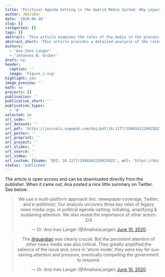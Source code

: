 ```yaml
---
title: 'Political Agenda Setting in the Hybrid Media System: Why Legacy Media Still Matter a Great Deal'
author: JBGruber
date: '2020-06-10'
slug: []
categories: []
tags: []
abstract: 'This article examines the roles of the media in the process of political agenda setting. There is a long tradition of studies on this topic, but they have mostly focused on legacy news media, thus overlooking the role of other actors and the complex hybrid dynamics that characterize contemporary political communication. In contrast, through an in-depth case study using mixed-methods and multiplatform data, this article provides a detailed analysis of the roles and interactions between different types of media and how they were used by political and advocacy elites. It explores what happened in the different parts of the system, and thus the paths to attention that led to setting this issue in the political and media agendas. The analysis of the case, a partial policy reversal in the United Kingdom provoked by an immigration scandal known as the “Windrush scandal” reveals that the issue was pushed into the agenda by a campaign assemblage of investigative journalism, political and advocacy elites, and digitally enabled leaders. The legacy news media came late but were crucial. They greatly amplified the salience of the issue and, once in “storm mode,” they were key for sustaining attention and pressure, eventually compelling the government to respond. It shows that they often remain at the core of the “national conversation” and certainly in the eye of a media storm. In the contemporary context, characterized by fierce battles for attention, shortening attention spans and fractured audiences, this is key and has important implications for agenda setting and beyond.'
abstract_short: 'This article provides a detailed analysis of the roles and interactions between different types of media and how they were used by political and advocacy elites. It explores what happened in the different parts of the system, and thus the paths to attention that led to setting this issue in the political and media agendas. The analysis of the case, a partial policy reversal in the United Kingdom provoked by an immigration scandal known as the “Windrush scandal” reveals that the issue was pushed into the agenda by a campaign assemblage of investigative journalism, political and advocacy elites, and digitally enabled leaders. The legacy news media came late but were crucial..'
authors:
  - 'Ana Ines Langer'
  - 'Johannes B. Gruber'
draft: no
header:
  caption: ''
  image: 'Figure_1.svg'
highlight: yes
image_preview: ''
math: no
projects: []
publication: ''
publication_short: ''
publication_types:
  - '0'
selected: no
url_code: ''
url_dataset: ''
url_pdf: 'https://journals.sagepub.com/doi/pdf/10.1177/1940161220925023'
url_poster: ''
url_preprint: ''
url_project: ''
url_slides: ''
url_source: ''
url_video: ''
url_custom: [{name: 'DOI: 10.1177/1940161220925023', url: 'https://doi.org/10.1177/1940161220925023'}]
status: 'published'
---
```


The article is open access and can be downloaded directly from the publisher.
When it came out, Ana posted a nice little summary on Twitter.
See below:

<center>
<blockquote class="twitter-tweet">
<p lang="en" dir="ltr">We use a multi-platform approach (inc. newspaper coverage, Twitter, and e-petitions). Our analysis uncovers three key roles of legacy news media orgs. in political agenda-setting: initiating, amplifying &amp; sustaining attention. We also reveal the importance of other actors. 2/4</p>&mdash; Dr. Ana Ines Langer (@AnaInesLanger) 
<a href="https://twitter.com/AnaInesLanger/status/1270752812041998336?ref_src=twsrc%5Etfw">June 10, 2020</a>
</blockquote> 


<blockquote class="twitter-tweet">
<p lang="en" dir="ltr">The <a href="https://twitter.com/guardian?ref_src=twsrc%5Etfw">@guardian</a> was clearly crucial. But the persistent attention of other news media was also critical. They greatly amplified the salience of the issue and, once in ‘storm mode’, they were key for sustaining attention and pressure, eventually compelling the government to respond.</p>&mdash; Dr. Ana Ines Langer (@AnaInesLanger) 
<a href="https://twitter.com/AnaInesLanger/status/1270752815611338753?ref_src=twsrc%5Etfw">June 10, 2020</a></blockquote>
</center>
<script async src="https://platform.twitter.com/widgets.js" charset="utf-8"></script>
